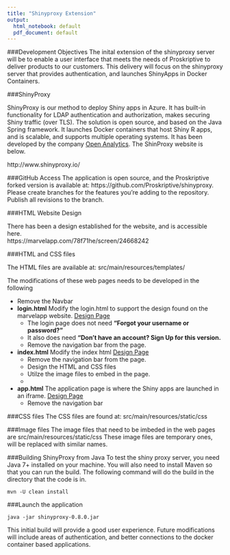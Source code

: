 ```yaml
---
title: "Shinyproxy Extension"
output:
  html_notebook: default
  pdf_document: default
---
```


###Development Objectives
The inital extension of the shinyproxy server will be to enable a user interface that meets the needs of Proskriptive to deliver products to our customers.  This delivery will focus on the shinyproxy server that provides authentication, and launches ShinyApps in Docker Containers.


###ShinyProxy

ShinyProxy is our method to deploy Shiny apps in Azure. It has built-in functionality for LDAP authentication and authorization, makes securing Shiny traffic (over TLS).  The solution is open source, and based on the Java Spring framework.  It launches Docker containers that host Shiny R apps, and is scalable, and supports multiple operating systems.    It has been developed by the company [Open Analytics](https://www.openanalytics.eu/).  The ShinProxy website is below.

http://www.shinyproxy.io/


###GitHub Access
The application is open source, and the Proskriptive forked version is available at: https://github.com/Proskriptive/shinyproxy.   Please create branches for the features you're adding to the repository. Publish all revisions to the branch.

###HTML Website Design

There has been a design established for the website, and is accessible here.   
https://marvelapp.com/78f71he/screen/24668242
 

###HTML and CSS files

The HTML files are available at: src/main/resources/templates/

The modifications of these web pages needs to be developed in the following 

* Remove the Navbar 
* __login.html__ Modify the login.html to support the design found on the marvelapp website. [Design Page](https://marvelapp.com/78f71he/screen/24434639)
    + The login page does not need __"Forgot your username or password?"__
    + It also does need __"Don't have an account? Sign Up for this version.__
    + Remove the navigation bar from the page.
* __index.html__  Modify the index html  [Design Page](https://marvelapp.com/78f71he/screen/24668242)
    + Remove the navigation bar from the page.
    + Design the HTML and CSS files
    + Utilze the image files to embed in the page. 
    + 
    
* __app.html__   The application page is where the Shiny apps are launched in an iframe.  [Design Page](https://marvelapp.com/78f71he/screen/24668242)  
    + Remove the navigation bar

###CSS files
The CSS files are found at: src/main/resources/static/css


###Image files
The image files that need to be imbeded in the web pages are src/main/resources/static/css
These image files are temporary ones, will be replaced with similar names.


###Building ShinyProxy from Java
To test the shiny proxy server, you need Java 7+ installed on your machine.  You will also need to install Maven so that you can run the build.  The following command will do the build in the directory that the code is in.

```
mvn -U clean install
```
###Launch the application

```
java -jar shinyproxy-0.8.0.jar 
```


This initial build will provide a good user experience.  Future modifications will include areas of authentication, and better connections to the docker container based applications.

